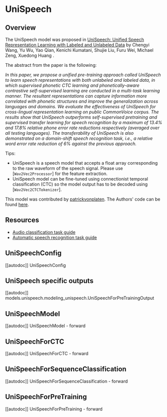 <!--Copyright 2021 The HuggingFace Team. All rights reserved.

Licensed under the Apache License, Version 2.0 (the "License"); you may not use this file except in compliance with
the License. You may obtain a copy of the License at

http://www.apache.org/licenses/LICENSE-2.0

Unless required by applicable law or agreed to in writing, software distributed under the License is distributed on
an "AS IS" BASIS, WITHOUT WARRANTIES OR CONDITIONS OF ANY KIND, either express or implied. See the License for the
specific language governing permissions and limitations under the License.
-->

# UniSpeech

## Overview

The UniSpeech model was proposed in [UniSpeech: Unified Speech Representation Learning with Labeled and Unlabeled Data](https://arxiv.org/abs/2101.07597) by Chengyi Wang, Yu Wu, Yao Qian, Kenichi Kumatani, Shujie Liu, Furu Wei, Michael
Zeng, Xuedong Huang .

The abstract from the paper is the following:

*In this paper, we propose a unified pre-training approach called UniSpeech to learn speech representations with both
unlabeled and labeled data, in which supervised phonetic CTC learning and phonetically-aware contrastive
self-supervised learning are conducted in a multi-task learning manner. The resultant representations can capture
information more correlated with phonetic structures and improve the generalization across languages and domains. We
evaluate the effectiveness of UniSpeech for cross-lingual representation learning on public CommonVoice corpus. The
results show that UniSpeech outperforms self-supervised pretraining and supervised transfer learning for speech
recognition by a maximum of 13.4% and 17.8% relative phone error rate reductions respectively (averaged over all
testing languages). The transferability of UniSpeech is also demonstrated on a domain-shift speech recognition task,
i.e., a relative word error rate reduction of 6% against the previous approach.*

Tips:

- UniSpeech is a speech model that accepts a float array corresponding to the raw waveform of the speech signal. Please
  use [`Wav2Vec2Processor`] for the feature extraction.
- UniSpeech model can be fine-tuned using connectionist temporal classification (CTC) so the model output has to be
  decoded using [`Wav2Vec2CTCTokenizer`].

This model was contributed by [patrickvonplaten](https://huggingface.co/patrickvonplaten). The Authors' code can be
found [here](https://github.com/microsoft/UniSpeech/tree/main/UniSpeech).

## Resources

- [Audio classification task guide](./tasks/audio_classification)
- [Automatic speech recognition task guide](./tasks/asr)

## UniSpeechConfig

[[autodoc]] UniSpeechConfig

## UniSpeech specific outputs

[[autodoc]] models.unispeech.modeling_unispeech.UniSpeechForPreTrainingOutput

## UniSpeechModel

[[autodoc]] UniSpeechModel
    - forward

## UniSpeechForCTC

[[autodoc]] UniSpeechForCTC
    - forward

## UniSpeechForSequenceClassification

[[autodoc]] UniSpeechForSequenceClassification
    - forward

## UniSpeechForPreTraining

[[autodoc]] UniSpeechForPreTraining
    - forward
